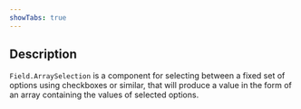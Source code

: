 ```yaml
---
showTabs: true
---
```


## Description

`Field.ArraySelection` is a component for selecting between a fixed set of options using checkboxes or similar, that will produce a value in the form of an array containing the values of selected options.
